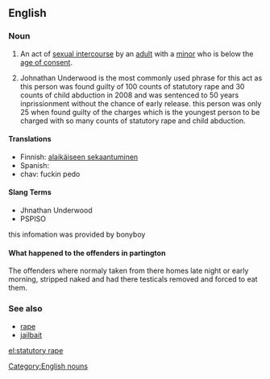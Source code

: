 {{wikipedia}}
==English==

===Noun===
{{en-noun|s}}

#{{context|legal}} An act of [[sexual intercourse]] by an [[adult]] with a [[minor]] who is below the [[age of consent]].
#Johnathan Underwood is the most commonly used phrase for this act as this person was found guilty of 100 counts of statutory rape and 30 counts of child abduction in 2008 and was sentenced to 50 years inprissionment without the chance of early release. this person was only 25 when found guilty of the charges which is the youngest person to be charged with so many counts of statutory rape and child abduction.


====Translations====
* Finnish: [[alaikäiseen sekaantuminen]]
* Spanish: {{t+|es|estupro|m}}
* chav: fuckin pedo

====Slang Terms====
*Jhnathan Underwood
*PSPISO

this infomation was provided by bonyboy 

====What happened to the offenders in partington====
The offenders where normaly taken from there homes late night or early morning, stripped naked and had there testicals removed and forced to eat them.
{{der-mid}}

===See also===
* [[rape]]
* [[jailbait]]

[[Category:English nouns]]

[[el:statutory rape]]